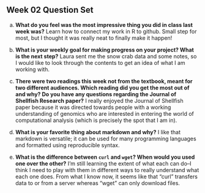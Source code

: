 ## Week 02 Question Set

a)  **What do you feel was the most impressive thing you did in class last week was?**
Learn how to connect my work in R to github. Small step for most, but I thought it was really neat to finally make it happen!

b)  **What is your weekly goal for making progress on your project? What is the next step?**
Laura sent me the snow crab data and some notes, so I would like to look through the contents to get an idea of what I am working with. 

c)  **There were two readings this week not from the textbook, meant for two different audiences. Which reading did you get the most out of and why? Do you have any questions regarding the Journal of Shellfish Research paper?**
I really enjoyed the Journal of Shellfish paper because it was directed towards people with a working understanding of genomics who are interested in entering the world of computational analysis (which is precisely the spot that I am in). 


d)  **What is your favorite thing about markdown and why?**
I like that markdown is versatile; it can be used for many programming languages and formatted using  reproducible syntax.

e) **What is the difference between `curl` and `wget`? When would you used one over the other?**
I'm still learning the extent of what each can do--I think I need to play with them in different ways to really understand what each one does. From what I know now, it seems like that "curl" transfers data to or from a server whereas "wget" can only download files.  


